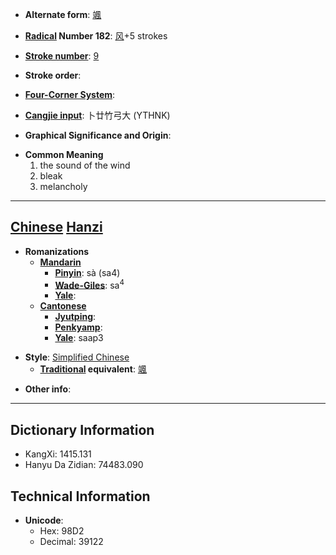 * '''Alternate form''': [[颯]]

* '''[[Wiktionary:Chinese radical index| Radical]] Number 182''': [[Wiktionary:Chinese radical index 风|风]]+5 strokes

* '''[[Wiktionary:Chinese total strokes index|Stroke number]]''': [[Wiktionary:Chinese total strokes index 9|9]]

* '''Stroke order''': 

* '''[[Wiktionary:Chinese four corner index|Four-Corner System]]''': 

* '''[[Wiktionary:Chinese Cangjie index|Cangjie input]]''': 卜廿竹弓大 (YTHNK)

* '''Graphical Significance and Origin''': 

* '''Common Meaning'''
*#the sound of the wind
*# bleak
*# melancholy


----

== [[Chinese]] [[Hanzi]] ==

* '''Romanizations'''
** '''[[Mandarin]]'''
*** '''[[Pinyin]]''': sà (sa4)
*** '''[[Wade-Giles]]''': sa<sup>4</sup>
*** '''[[Yale]]''': 
** '''[[Cantonese]]'''
*** '''[[Jyutping]]''':
*** '''[[Penkyamp]]''': 
*** '''[[Yale]]''': saap3

* '''Style''': [[Simplified Chinese]] 
** '''[[Traditional Chinese|Traditional]] equivalent''': [[颯]]

* '''Other info''': 

----

== Dictionary Information ==

* KangXi: 1415.131
* Hanyu Da Zidian: 74483.090

== Technical Information ==

* '''Unicode''':
** Hex: 98D2
** Decimal: 39122